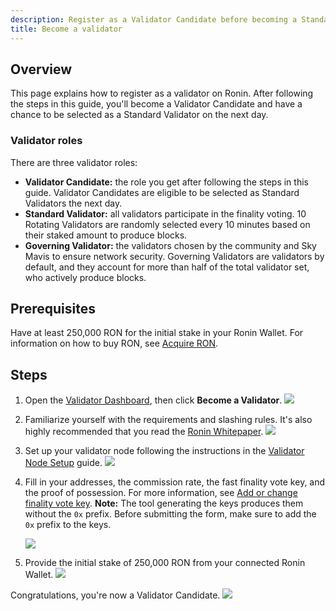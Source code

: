 ```yaml
---
description: Register as a Validator Candidate before becoming a Standard Validator.
title: Become a validator
---
```



## Overview

This page explains how to register as a validator on Ronin.
After following the steps in this guide, you'll become a
Validator Candidate and have a chance to be selected as a
Standard Validator on the next day.

### Validator roles

There are three validator roles:

* **Validator Candidate:** the role you get after following the steps
in this guide. Validator Candidates are eligible to be selected as Standard Validators the next day.
* **Standard Validator:** all validators participate in the finality voting. 
10 Rotating Validators are randomly selected every 10 minutes based on their staked amount to produce blocks.
* **Governing Validator:** the validators chosen by the community and
Sky Mavis to ensure network security. Governing Validators are
validators by default, and they account for more than half of the
total validator set, who actively produce blocks.

## Prerequisites

Have at least 250,000 RON for the initial stake in your Ronin Wallet. For information on how to buy RON, see [Acquire RON](./../../basics/acquire-ron.mdx).

## Steps

1. Open the [Validator Dashboard](https://validator.roninchain.com/), then click **Become a Validator**.
    <img src={becomeValidator} width={1000} />

2. Familiarize yourself with the requirements and slashing rules. 
It's also highly recommended that you read the <a href="/basics/white-paper" target="_blank">Ronin Whitepaper</a>.
    <img src={stepOne} width={1000} />

3. Set up your validator node following the instructions in the [Validator Node Setup](/validators/setup/mainnet) guide.
    <img src={stepTwo} width={1000} />

4. Fill in your addresses, the commission rate, the fast finality vote key, and the proof of possession. For more information, see [Add or change finality vote key](../manage/finality.mdx). **Note:** The tool generating the keys produces them without the `0x` prefix. Before submitting the form, make sure to add the `0x` prefix to the keys.

    <img src={stepThree} width={1000} />

5. Provide the initial stake of 250,000 RON from your connected Ronin Wallet.
    <img src={stepFour} width={1000} />

Congratulations, you're now a Validator Candidate.
<img src={stepFive} width={1000} />

